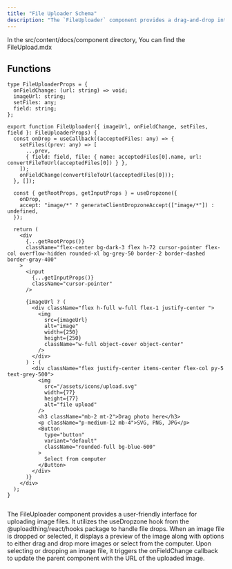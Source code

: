 ```yaml
---
title: "File Uploader Schema"
description: "The `FileUploader` component provides a drag-and-drop interface for uploading images, updating the displayed image preview and state when a file is dropped or selected. It uses `react-dropzone` to handle file drop events and updates the parent component with the uploaded file's URL."
---
```


In the <Highlight>src/content/docs/component</Highlight> directory, You can find the <Highlight>FileUpload.mdx</Highlight>

## Functions

```tsx:FileUpload
type FileUploaderProps = {
  onFieldChange: (url: string) => void;
  imageUrl: string;
  setFiles: any;
  field: string;
};

export function FileUploader({ imageUrl, onFieldChange, setFiles, field }: FileUploaderProps) {
  const onDrop = useCallback((acceptedFiles: any) => {
    setFiles((prev: any) => [
      ...prev,
      { field: field, file: { name: acceptedFiles[0].name, url: convertFileToUrl(acceptedFiles[0]) } },
    ]);
    onFieldChange(convertFileToUrl(acceptedFiles[0]));
  }, []);

  const { getRootProps, getInputProps } = useDropzone({
    onDrop,
    accept: "image/*" ? generateClientDropzoneAccept(["image/*"]) : undefined,
  });

  return (
    <div
      {...getRootProps()}
      className="flex-center bg-dark-3 flex h-72 cursor-pointer flex-col overflow-hidden rounded-xl bg-grey-50 border-2 border-dashed border-gray-400"
    >
      <input
        {...getInputProps()}
        className="cursor-pointer"
      />

      {imageUrl ? (
        <div className="flex h-full w-full flex-1 justify-center ">
          <img
            src={imageUrl}
            alt="image"
            width={250}
            height={250}
            className="w-full object-cover object-center"
          />
        </div>
      ) : (
        <div className="flex justify-center items-center flex-col py-5 text-grey-500">
          <img
            src="/assets/icons/upload.svg"
            width={77}
            height={77}
            alt="file upload"
          />
          <h3 className="mb-2 mt-2">Drag photo here</h3>
          <p className="p-medium-12 mb-4">SVG, PNG, JPG</p>
          <Button
            type="button"
            variant="default"
            className="rounded-full bg-blue-600"
          >
            Select from computer
          </Button>
        </div>
      )}
    </div>
  );
}


```
The FileUploader component provides a user-friendly interface for uploading image files. It utilizes the useDropzone hook from the @uploadthing/react/hooks package to handle file drops. When an image file is dropped or selected, it displays a preview of the image along with options to either drag and drop more images or select from the computer. Upon selecting or dropping an image file, it triggers the onFieldChange callback to update the parent component with the URL of the uploaded image.